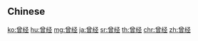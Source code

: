 {{also|曾經}}
==Chinese==
{{zh-see|曾經}}

[[ko:曾经]]
[[hu:曾经]]
[[mg:曾经]]
[[ja:曾经]]
[[sr:曾经]]
[[th:曾经]]
[[chr:曾经]]
[[zh:曾经]]
